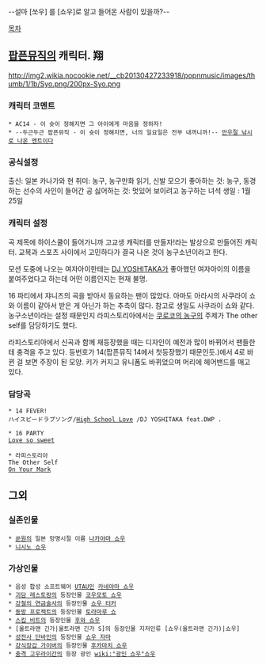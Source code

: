 --설마 [쏘우] 를 [쇼우]로 알고 들어온 사람이 있을까?--

[[목차]]
== [[팝픈뮤직]]의 캐릭터. 翔 ==
http://img2.wikia.nocookie.net/__cb20130427233918/popnmusic/images/thumb/1/1b/Syo.png/200px-Syo.png
=== 캐릭터 코멘트 ===
 * AC14 - 이 슛이 정해지면 그 아이에게 마음을 정하자!
 * --두근두근 팝픈뮤직 - 이 슛이 정해지면, 너의 일요일은 전부 내꺼니까!-- [http://www.konami.jp/bemani/popn/music20/doki/doki/popn/120401/syo.html 만우절 낚시로 나온 멘트이다]

=== 공식설정 ===
출신: 일본 카나가와 현
취미: 농구, 농구만화 읽기, 신발 모으기
좋아하는 것: 농구, 동경하는 선수의 사인이 들어간 공
싫어하는 것: 멋있어 보이려고 농구하는 녀석
생일 : 1월 25일

=== 캐릭터 설정 ===
곡 제목에 하이스쿨이 들어가니까 고교생 캐릭터를 만들자!라는 발상으로 만들어진 캐릭터.
교복과 스포츠 사이에서 고민하다가 결국 나온 것이 농구소년이라고 한다.

모션 도중에 나오는 여자아이한테는 [[DJ YOSHITAKA]]가 좋아했던 여자아이의 이름을 붙여주었다고 하는데 어떤 이름인지는 현재 불명.

16 파티에서 쟈니즈의 곡을 받아서 동요하는 팬이 많았다.
아마도 아라시의 사쿠라이 쇼와 이름이 같아서 받은 게 아닌가 하는 추측이 많다. 참고로 생일도 사쿠라이 쇼와 같다.
농구소년이라는 설정 때문인지 라피스토리아에서는 [[쿠로코의 농구]]의 주제가 The other self를 담당하기도 했다.

라피스토리아에서 신곡과 함께 재등장했을 때는 디자인이 예전과 많이 바뀌어서 팬들한테 충격을 주고 있다. 등번호가 14(팝픈뮤직 14에서 첫등장했기 때문인듯.)에서 4로 바뀐 걸 보면 주장이 된 모양. 키가 커지고 유니폼도 바뀌었으며 머리에 헤어밴드를 매고 있다.

=== 담당곡 ===
 * 14 FEVER!
 ハイスピードラブソング/[[High School Love]] /DJ YOSHITAKA feat.DWP .

 * 16 PARTY
 [[Love so sweet]]

 * 라피스토리아
 The Other Self
 [[On Your Mark]]

== 그외 ==
=== 실존인물 ===
 * [[쑨원]]의 일본 망명시절 이름 [[나카야마 쇼우]]
 * [[니시노 쇼우]]

=== 가상인물 ===
 * 음성 합성 소프트웨어 [[UTAU]]인 [[카네야마 쇼우]]
 * [[괴담 레스토랑]]의 등장인물 [[코우모토 쇼우]]
 * [[강철의 연금술사]]의 등장인물 [[쇼우 터커]]
 * [[동방 프로젝트]]의 등장인물 [[토라마루 쇼]]
 * [[스킵 비트]]의 등장인물 [[후와 쇼우]]
 * [울트라맨 긴가|울트라맨 긴가 S]의 등장인물 지저인류 [쇼우(울트라맨 긴가)|쇼우]
 * [[성전사 단바인]]의 등장인물 [[쇼우 자마]]
 * [[강식장갑 가이버]]의 등장인물 [[후카마치 쇼우]]
 * [[충격 고우라이간]]의 등장 광인 [[wiki:"광인 쇼우"쇼우]]
